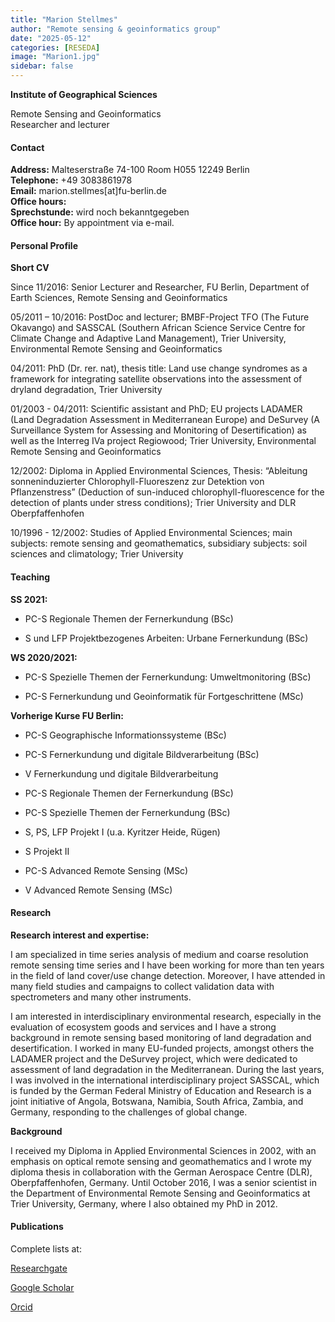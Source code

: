 ---
title: "Marion Stellmes"
author: "Remote sensing & geoinformatics group"
date: "2025-05-12"
categories: [RESEDA]
image: "Marion1.jpg"
sidebar: false
---

**Institute of Geographical Sciences**\

Remote Sensing and Geoinformatics\
Researcher and lecturer

::: panel-tabset
#### Contact

**Address:** Malteserstraße 74-100 Room H055 12249 Berlin\
**Telephone:** +49 3083861978\
**Email:** marion.stellmes\[at\]fu-berlin.de\
**Office hours:**\
**Sprechstunde:** wird noch bekanntgegeben\
**Office hour:** By appointment via e-mail. \

#### Personal Profile

**Short CV**

Since 11/2016: Senior Lecturer and Researcher, FU Berlin, Department of Earth Sciences, Remote Sensing and Geoinformatics

05/2011 – 10/2016: PostDoc and lecturer; BMBF-Project TFO (The Future Okavango) and SASSCAL (Southern African Science Service Centre for Climate Change and Adaptive Land Management), Trier University, Environmental Remote Sensing and Geoinformatics

04/2011: PhD (Dr. rer. nat), thesis title: Land use change syndromes as a framework for integrating satellite observations into the assessment of dryland degradation, Trier University

01/2003 - 04/2011: Scientific assistant and PhD; EU projects LADAMER (Land Degradation Assessment in Mediterranean Europe) and DeSurvey (A Surveillance System for Assessing and Monitoring of Desertification) as well as the Interreg IVa project Regiowood; Trier University, Environmental Remote Sensing and Geoinformatics

12/2002: Diploma in Applied Environmental Sciences, Thesis: “Ableitung sonneninduzierter Chlorophyll-Fluoreszenz zur Detektion von Pflanzenstress” (Deduction of sun-induced chlorophyll-fluorescence for the detection of plants under stress conditions); Trier University and DLR Oberpfaffenhofen

10/1996 - 12/2002: Studies of Applied Environmental Sciences; main subjects: remote sensing and geomathematics, subsidiary subjects: soil sciences and climatology; Trier University

#### Teaching

**SS 2021:**

-   PC-S Regionale Themen der Fernerkundung (BSc)

-   S und LFP Projektbezogenes Arbeiten: Urbane Fernerkundung (BSc)

**WS 2020/2021:**

-   PC-S Spezielle Themen der Fernerkundung: Umweltmonitoring (BSc)

-   PC-S Fernerkundung und Geoinformatik für Fortgeschrittene (MSc)

**Vorherige Kurse FU Berlin:**\

-   PC-S Geographische Informationssysteme (BSc)

-   PC-S Fernerkundung und digitale Bildverarbeitung (BSc)

-   V Fernerkundung und digitale Bildverarbeitung 

-   PC-S Regionale Themen der Fernerkundung (BSc) 

-   PC-S Spezielle Themen der Fernerkundung (BSc) 

-   S, PS, LFP Projekt I (u.a. Kyritzer Heide, Rügen) 

-   S Projekt II 

-   PC-S Advanced Remote Sensing (MSc) 

-   V Advanced Remote Sensing (MSc)

#### Research

**Research interest and expertise:**

I am specialized in time series analysis of medium and coarse resolution remote sensing time series and I have been working for more than ten years in the field of land cover/use change detection. Moreover, I have attended in many field studies and campaigns to collect validation data with spectrometers and many other instruments.

I am interested in interdisciplinary environmental research, especially in the evaluation of ecosystem goods and services and I have a strong background in remote sensing based monitoring of land degradation and desertification. I worked in many EU-funded projects, amongst others the LADAMER project and the DeSurvey project, which were dedicated to assessment of land degradation in the Mediterranean. During the last years, I was involved in the international interdisciplinary project SASSCAL, which is funded by the German Federal Ministry of Education and Research is a joint initiative of Angola, Botswana, Namibia, South Africa, Zambia, and Germany, responding to the challenges of global change.

**Background**

I received my Diploma in Applied Environmental Sciences in 2002, with an emphasis on optical remote sensing and geomathematics and I wrote my diploma thesis in collaboration with the German Aerospace Centre (DLR), Oberpfaffenhofen, Germany. Until October 2016, I was a senior scientist in the Department of Environmental Remote Sensing and Geoinformatics at Trier University, Germany, where I also obtained my PhD in 2012.

#### Publications

Complete lists at:

[Researchgate](https://www.researchgate.net/profile/Marion-Stellmes)\

[Google Scholar](https://scholar.google.de/citations?user=ODMRtfgAAAAJ&hl=de)\

[Orcid](https://orcid.org/0000-0001-7325-6152)\
:::
